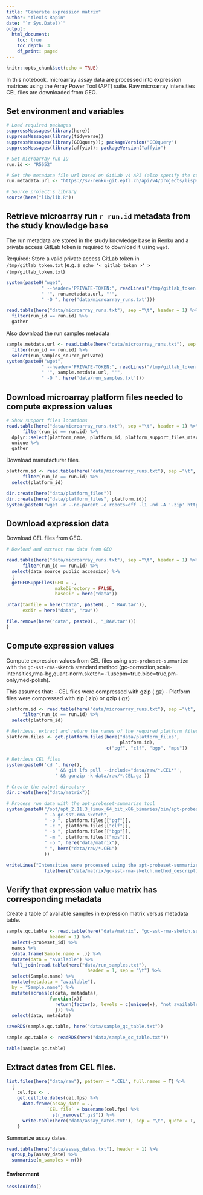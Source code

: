 ```yaml
---
title: "Generate expression matrix"
author: "Alexis Rapin"
date: "`r Sys.Date()`"
output:
  html_document:
    toc: true
    toc_depth: 3
    df_print: paged
---
```

```r
knitr::opts_chunk$set(echo = TRUE)
```

In this notebook, microarray assay data are processed into expression matrices using the Array Power Tool (APT) suite. Raw microarray intensities CEL files are downloaded from GEO.

## Set environment and variables

```r

# Load required packages
suppressMessages(library(here))
suppressMessages(library(tidyverse))
suppressMessages(library(GEOquery)); packageVersion("GEOquery")
suppressMessages(library(affyio)); packageVersion("affyio")

# Set microarray run ID
run.id <- "R5652"

# Set the metadata file url based on GitLab v4 API (also specify the commit ID!)
run.metadata.url <- "https://sv-renku-git.epfl.ch/api/v4/projects/lisp%2Fbxd-fasted-knowledge-base/repository/files/data%2Fruns%2Fmicroarray_runs.txt/raw?ref=5709a4b7"

# Source project's library
source(here("lib/lib.R"))
```

## Retrieve microarray run `r run.id` metadata from the study knowledge base

The run metadata are stored in the study knowledge base in Renku and a private access GitLab token is required to download it using `wget`.

Required: Store a valid private access GitLab token in `/tmp/gitlab_token.txt` (e.g. ``$ echo '< gitlab_token >' > /tmp/gitlab_token.txt``)

```r
system(paste0("wget",
             " --header='PRIVATE-TOKEN:", readLines("/tmp/gitlab_token.txt"), "'",
             " '", run.metadata.url, "'",
             " -O ", here('data/microarray_runs.txt')))
```
```r
read.table(here("data/microarray_runs.txt"), sep ="\t", header = 1) %>%
  filter(run_id == run.id) %>%
  gather
```

Also download the run samples metadata
```r
sample.metdata.url <- read.table(here("data/microarray_runs.txt"), sep ="\t", header = 1) %>%
  filter(run_id == run.id) %>%
  select(run_samples_source_private)
system(paste0("wget",
             " --header='PRIVATE-TOKEN:", readLines("/tmp/gitlab_token.txt"), "'",
             " '", sample.metdata.url, "'",
             " -O ", here('data/run_samples.txt')))
```

## Download microarray platform files needed to compute expression values

```r
# Show support files locations
read.table(here("data/microarray_runs.txt"), sep ="\t", header = 1) %>%
      filter(run_id == run.id) %>%
  dplyr::select(platform_name, platform_id, platform_support_files_misc) %>%
  unique %>%
  gather
```

Download manufacturer files.

```r
platform.id <- read.table(here("data/microarray_runs.txt"), sep ="\t", header = 1) %>%
      filter(run_id == run.id) %>%
  select(platform_id)

dir.create(here("data/platform_files"))
dir.create(here("data/platform_files", platform.id))
system(paste0("wget -r --no-parent -e robots=off -l1 -nd -A '.zip' https://media.affymetrix.com/analysis/downloads/lf/xta/MTA-1_0/ -P ", here("data/platform_files", platform.id)))
```

## Download expression data
Download CEL files from GEO.

```r
# Dowload and extract raw data from GEO

read.table(here("data/microarray_runs.txt"), sep ="\t", header = 1) %>%
      filter(run_id == run.id) %>%
  select(data_source_public_accession) %>%
  {
  getGEOSuppFiles(GEO = .,
                  makeDirectory = FALSE,
                  baseDir = here("data"))

untar(tarfile = here("data", paste0(., "_RAW.tar")),
      exdir = here("data", "raw"))

file.remove(here("data", paste0(., "_RAW.tar")))
}
```

## Compute expression values

Compute expression values from CEL files using ``apt-probeset-summarize`` with the ``gc-sst-rma-sketch`` standard method (gc-correction,scale-intensities,rma-bg,quant-norm.sketch=-1.usepm=true.bioc=true,pm-only,med-polish).

This assumes that:
- CEL files were compressed with gzip (.gz)
- Platform files were compressed with zip (.zip) or gzip (.gz)

```r
platform.id <- read.table(here("data/microarray_runs.txt"), sep ="\t", header = 1) %>%
      filter(run_id == run.id) %>%
  select(platform_id)
```
```r
# Retrieve, extract and return the names of the required platform files
platform.files <- get.platform.files(here("data/platform_files",
                                          platform.id),
                                     c("pgf", "clf", "bgp", "mps"))

# Retrieve CEL files
system(paste0('cd ', here(),
                  ' && git lfs pull --include="data/raw/*.CEL*"',
                  ' && gunzip -k data/raw/*.CEL.gz'))

# Create the output directory
dir.create(here("data/matrix"))

# Process run data with the apt-probeset-summarize tool
system(paste0("/opt/apt_2.11.3_linux_64_bit_x86_binaries/bin/apt-probeset-summarize",
              " -a gc-sst-rma-sketch",
              " -p ", platform.files[["pgf"]],
              " -c ", platform.files[["clf"]],
              " -b ", platform.files[["bgp"]],
              " -m ", platform.files[["mps"]],
              " -o ", here("data/matrix"),
              " ", here("data/raw/*.CEL")
              ))

writeLines("Intensities were processed using the apt-probeset-summarize script from the Array Power Tool suite (version 2.11.3) with the gc-sst-rma-sketch standard method.",
              file(here("data/matrix/gc-sst-rma-sketch.method_description.txt")))
```

## Verify that expression value matrix has corresponding metadata

Create a table of available samples in expression matrix versus metadata table.
```r
sample.qc.table <- read.table(here("data/matrix", "gc-sst-rma-sketch.summary.txt"),
                header = 1) %>%
  select(-probeset_id) %>%
  names %>%
  {data.frame(Sample.name = .)} %>%
  mutate(data = "available") %>%
  full_join(read.table(here("data/run_samples.txt"),
                              header = 1, sep = "\t") %>%
  select(Sample.name) %>%
  mutate(metadata = "available"),
  by = "Sample.name") %>%
  mutate(across(c(data, metadata),
                function(x){
                  return(factor(x, levels = c(unique(x), "not available")))
                  })) %>%
  select(data, metadata)

saveRDS(sample.qc.table, here("data/sample_qc_table.txt"))
```
```r
sample.qc.table <- readRDS(here("data/sample_qc_table.txt"))
```
```r
table(sample.qc.table)
```

## Extract dates from CEL files.

```r
list.files(here("data/raw"), pattern = ".CEL", full.names = T) %>%
  {
    cel.fps <- .
    get.celfile.dates(cel.fps) %>%
      data.frame(assay_date = .,
               `CEL file` = basename(cel.fps) %>%
                 str_remove(".gz$")) %>%
      write.table(here("data/assay_dates.txt"), sep = "\t", quote = T, row.names = F)
    }
```

Summarize assay dates.

```r
read.table(here("data/assay_dates.txt"), header = 1) %>%
  group_by(assay_date) %>%
  summarise(n_samples = n())
```

#### Environment

```r
sessionInfo()
```